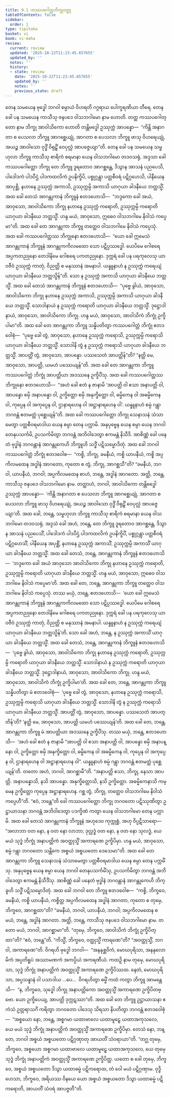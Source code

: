 ```yaml
---
title: 9.1 ကဿပဂေါတ္တဘိက္ခုဝတ္ထု
tableOfContents: false
sidebar:
  order: 1
type: tipitaka
basket: vi
book: vi-maha
review:
  current: review
  updated: '2025-10-22T11:23:45.657655'
  updated_by: ''
  notes: ''
  history:
  - state: review
    date: '2025-10-22T11:23:45.657655'
    updated_by: ''
    notes: ''
    previous_state: draft
---
```



<ReviewStatus review={frontmatter.review} showDetails={true} />

<HypothesisAnnotation frontmatter={frontmatter} />

<DynamicBreadcrumb />

<Division number="380" book="vi-maha" e="ch" v="3" p="430">

<Paragraph number="1774" book="vi-maha">
တေန သမယေန ဗုဒ္ဓေါ ဘဂဝါ စမ္ပာယံ ဝိဟရတိ ဂဂ္ဂရာယ ပေါက္ခရဏိယာ တီရေ. တေန ခေါ ပန သမယေန ကာသီသု ဇနပဒေ ဝါသဘဂါမော နာမ ဟောတိ. တတ္ထ ကဿပဂေါတ္တော နာမ ဘိက္ခု အာဝါသိကော ဟောတိ တန္တိဗဒ္ဓေါ ဥဿုက္ကံ အာပန္နော—  “ကိန္တိ အနာဂတာ စ ပေသလာ ဘိက္ခူ အာဂစ္ဆေယျုံ, အာဂတာ စ ပေသလာ ဘိက္ခူ ဖာသု ဝိဟရေယျုံ, အယဉ္စ အာဝါသော ဝုဒ္ဓိံ ဝိရုဠှိံ ဝေပုလ္လံ အာပဇ္ဇေယျာ”တိ. တေန ခေါ ပန သမယေန သမ္ဗဟုလာ ဘိက္ခူ ကာသီသု စာရိကံ စရမာနာ ယေန ဝါသဘဂါမော တဒဝသရုံ. အဒ္ဒသာ ခေါ ကဿပဂေါတ္တော ဘိက္ခု တေ ဘိက္ခူ ဒူရတောဝ အာဂစ္ဆန္တေ, ဒိသွာန အာသနံ ပညပေသိ, ပါဒေါဒကံ ပါဒပီဌံ ပါဒကထလိကံ ဥပနိက္ခိပိ, ပစ္စုဂ္ဂန္တွာ ပတ္တစီဝရံ ပဋိဂ္ဂဟေသိ, ပါနီယေန အာပုစ္ဆိ, နဟာနေ ဥဿုက္ကံ အကာသိ, ဥဿုက္ကမ္ပိ အကာသိ ယာဂုယာ ခါဒနီယေ ဘတ္တသ္မိံ. အထ ခေါ တေသံ အာဂန္တုကာနံ ဘိက္ခူနံ ဧတဒဟောသိ—  “ဘဒ္ဒကော ခေါ အယံ, အာဝုသော, အာဝါသိကော ဘိက္ခု နဟာနေ ဥဿုက္ကံ ကရောတိ, ဥဿုက္ကမ္ပိ ကရောတိ ယာဂုယာ ခါဒနီယေ ဘတ္တသ္မိံ. ဟန္ဒ မယံ, အာဝုသော, ဣဓေဝ ဝါသဘဂါမေ နိဝါသံ ကပ္ပေမာ”တိ. အထ ခေါ တေ အာဂန္တုကာ ဘိက္ခူ တတ္ထေဝ ဝါသဘဂါမေ နိဝါသံ ကပ္ပေသုံ.
</Paragraph>

<Paragraph number="1775" book="vi-maha">
အထ ခေါ ကဿပဂေါတ္တဿ ဘိက္ခုနော ဧတဒဟောသိ—  “ယော ခေါ ဣမေသံ အာဂန္တုကာနံ ဘိက္ခူနံ အာဂန္တုကကိလမထော သော ပဋိပ္ပဿဒ္ဓေါ. ယေပိမေ ဂေါစရေ အပ္ပကတညုနော တေဒါနိမေ ဂေါစရေ ပကတညုနော. ဒုက္ကရံ ခေါ ပန ပရကုလေသု ယာဝဇီဝံ ဥဿုက္ကံ ကာတုံ, ဝိညတ္တိ စ မနုဿာနံ အမနာပါ. ယန္နူနာဟံ န ဥဿုက္ကံ ကရေယျံ ယာဂုယာ ခါဒနီယေ ဘတ္တသ္မိန်”တိ. သော န ဥဿုက္ကံ အကာသိ ယာဂုယာ ခါဒနီယေ ဘတ္တသ္မိံ.
</Paragraph>

<Paragraph number="1776" book="vi-maha">
အထ ခေါ တေသံ အာဂန္တုကာနံ ဘိက္ခူနံ ဧတဒဟောသိ—  “ပုဗ္ဗေ ခွါယံ, အာဝုသော, အာဝါသိကော ဘိက္ခု နဟာနေ ဥဿုက္ကံ အကာသိ, ဥဿုက္ကမ္ပိ အကာသိ ယာဂုယာ ခါဒနီယေ ဘတ္တသ္မိံ. သောဒါနာယံ န ဥဿုက္ကံ ကရောတိ ယာဂုယာ ခါဒနီယေ ဘတ္တသ္မိံ. ဒုဋ္ဌောဒါနာယံ, အာဝုသော, အာဝါသိကော ဘိက္ခု. ဟန္ဒ မယံ, အာဝုသော, အာဝါသိကံ ဘိက္ခုံ ဥက္ခိပါမာ”တိ.
</Paragraph>

<Paragraph number="1777" book="vi-maha">
အထ ခေါ တေ အာဂန္တုကာ ဘိက္ခူ သန္နိပတိတွာ ကဿပဂေါတ္တံ ဘိက္ခုံ ဧတဒဝေါစုံ—  “ပုဗ္ဗေ ခေါ တွံ, အာဝုသော, နဟာနေ ဥဿုက္ကံ ကရောသိ, ဥဿုက္ကမ္ပိ ကရောသိ ယာဂုယာ ခါဒနီယေ ဘတ္တသ္မိံ. သောဒါနိ တွံ န ဥဿုက္ကံ ကရောသိ ယာဂုယာ ခါဒနီယေ ဘတ္တသ္မိံ. အာပတ္တိံ တွံ, အာဝုသော, အာပန္နော. ပဿသေတံ အာပတ္တိန်”တိ? “နတ္ထိ မေ, အာဝုသော, အာပတ္တိ, ယမဟံ ပဿေယျန်”တိ. အထ ခေါ တေ အာဂန္တုကာ ဘိက္ခူ ကဿပဂေါတ္တံ ဘိက္ခုံ အာပတ္တိယာ အဒဿနေ ဥက္ခိပိံသု.
</Paragraph>

<Paragraph number="1778" book="vi-maha">
အထ ခေါ ကဿပဂေါတ္တဿ ဘိက္ခုနော ဧတဒဟောသိ—  “အဟံ ခေါ ဧတံ န ဇာနာမိ ‘အာပတ္တိ ဝါ ဧသာ အနာပတ္တိ ဝါ, အာပန္နော စမှိ အနာပန္နော ဝါ, ဥက္ခိတ္တော စမှိ အနုက္ခိတ္တော ဝါ, ဓမ္မိကေန ဝါ အဓမ္မိကေန ဝါ, ကုပ္ပေန ဝါ အကုပ္ပေန ဝါ, ဌာနာရဟေန ဝါ အဋ္ဌာနာရဟေန ဝါ’. ယန္နူနာဟံ စမ္ပံ ဂန္တွာ ဘဂဝန္တံ ဧတမတ္ထံ ပုစ္ဆေယျန်”တိ. အထ ခေါ ကဿပဂေါတ္တော ဘိက္ခု သေနာသနံ သံသာမေတွာ ပတ္တစီဝရမာဒါယ ယေန စမ္ပာ တေန ပက္ကာမိ. အနုပုဗ္ဗေန ယေန စမ္ပာ ယေန ဘဂဝါ တေနုပသင်္ကမိ, ဥပသင်္ကမိတွာ ဘဂဝန္တံ အဘိဝါဒေတွာ ဧကမန္တံ နိသီဒိ. အာစိဏ္ဏံ ခေါ ပနေတံ ဗုဒ္ဓါနံ ဘဂဝန္တာနံ အာဂန္တုကေဟိ ဘိက္ခူဟိ သဒ္ဓိံ ပဋိသမ္မောဒိတုံ. အထ ခေါ ဘဂဝါ ကဿပဂေါတ္တံ ဘိက္ခုံ ဧတဒဝေါစ—  “ကစ္စိ, ဘိက္ခု, ခမနီယံ, ကစ္စိ ယာပနီယံ, ကစ္စိ အပ္ပကိလမထေန အဒ္ဓါနံ အာဂတော, ကုတော စ တွံ, ဘိက္ခု, အာဂစ္ဆသီ”တိ? “ခမနီယံ, ဘဂဝါ, ယာပနီယံ, ဘဂဝါ; အပ္ပကိလမထေန စာဟံ, ဘန္တေ, အဒ္ဓါနံ အာဂတော. အတ္ထိ, ဘန္တေ, ကာသီသု ဇနပဒေ ဝါသဘဂါမော နာမ. တတ္ထာဟံ, ဘဂဝါ, အာဝါသိကော တန္တိဗဒ္ဓေါ ဥဿုက္ကံ အာပန္နော—  ‘ကိန္တိ အနာဂတာ စ ပေသလာ ဘိက္ခူ အာဂစ္ဆေယျုံ, အာဂတာ စ ပေသလာ ဘိက္ခူ ဖာသု ဝိဟရေယျုံ, အယဉ္စ အာဝါသော ဝုဒ္ဓိံ ဝိရုဠှိံ ဝေပုလ္လံ အာပဇ္ဇေယျာ’တိ. အထ ခေါ, ဘန္တေ, သမ္ဗဟုလာ ဘိက္ခူ ကာသီသု စာရိကံ စရမာနာ ယေန ဝါသဘဂါမော တဒဝသရုံ. အဒ္ဒသံ ခေါ အဟံ, ဘန္တေ, တေ ဘိက္ခူ ဒူရတောဝ အာဂစ္ဆန္တေ, ဒိသွာန အာသနံ ပညပေသိံ, ပါဒေါဒကံ ပါဒပီဌံ ပါဒကထလိကံ ဥပနိက္ခိပိံ, ပစ္စုဂ္ဂန္တွာ ပတ္တစီဝရံ ပဋိဂ္ဂဟေသိံ, ပါနီယေန အပုစ္ဆိံ, နဟာနေ ဥဿုက္ကံ အကာသိံ, ဥဿုက္ကမ္ပိ အကာသိံ ယာဂုယာ ခါဒနီယေ ဘတ္တသ္မိံ. အထ ခေါ တေသံ, ဘန္တေ, အာဂန္တုကာနံ ဘိက္ခူနံ ဧတဒဟောသိ—  ‘ဘဒ္ဒကော ခေါ အယံ အာဝုသော အာဝါသိကော ဘိက္ခု နဟာနေ ဥဿုက္ကံ ကရောတိ, ဥဿုက္ကမ္ပိ ကရောတိ ယာဂုယာ ခါဒနီယေ ဘတ္တသ္မိံ. ဟန္ဒ မယံ, အာဝုသော, ဣဓေဝ ဝါသဘဂါမေ နိဝါသံ ကပ္ပေမာ’တိ. အထ ခေါ တေ, ဘန္တေ, အာဂန္တုကာ ဘိက္ခူ တတ္ထေဝ ဝါသဘဂါမေ နိဝါသံ ကပ္ပေသုံ. တဿ မယှံ, ဘန္တေ, ဧတဒဟောသိ—  ‘ယော ခေါ ဣမေသံ အာဂန္တုကာနံ ဘိက္ခူနံ အာဂန္တုကကိလမထော သော ပဋိပ္ပဿဒ္ဓေါ. ယေပိမေ ဂေါစရေ အပ္ပကတညုနော တေဒါနိမေ ဂေါစရေ ပကတညုနော. ဒုက္ကရံ ခေါ ပန ပရကုလေသု ယာဝဇီဝံ ဥဿုက္ကံ ကာတုံ, ဝိညတ္တိ စ မနုဿာနံ အမနာပါ. ယန္နူနာဟံ န ဥဿုက္ကံ ကရေယျံ ယာဂုယာ ခါဒနီယေ ဘတ္တသ္မိန်’တိ. သော ခေါ အဟံ, ဘန္တေ, န ဥဿုက္ကံ အကာသိံ ယာဂုယာ ခါဒနီယေ ဘတ္တသ္မိံ. အထ ခေါ တေသံ, ဘန္တေ, အာဂန္တုကာနံ ဘိက္ခူနံ ဧတဒဟောသိ—  ‘ပုဗ္ဗေ ခွါယံ, အာဝုသော, အာဝါသိကော ဘိက္ခု နဟာနေ ဥဿုက္ကံ ကရောတိ, ဥဿုက္ကမ္ပိ ကရောတိ ယာဂုယာ ခါဒနီယေ ဘတ္တသ္မိံ. သောဒါနာယံ န ဥဿုက္ကံ ကရောတိ ယာဂုယာ ခါဒနီယေ ဘတ္တသ္မိံ. ဒုဋ္ဌောဒါနာယံ, အာဝုသော, အာဝါသိကော ဘိက္ခု. ဟန္ဒ မယံ, အာဝုသော, အာဝါသိကံ ဘိက္ခုံ ဥက္ခိပါမာ’တိ. အထ ခေါ တေ, ဘန္တေ, အာဂန္တုကာ ဘိက္ခူ သန္နိပတိတွာ မံ ဧတဒဝေါစုံ—  ‘ပုဗ္ဗေ ခေါ တွံ, အာဝုသော, နဟာနေ ဥဿုက္ကံ ကရောသိ, ဥဿုက္ကမ္ပိ ကရောသိ ယာဂုယာ ခါဒနီယေ ဘတ္တသ္မိံ. သောဒါနိ တွံ န ဥဿုက္ကံ ကရောသိ ယာဂုယာ ခါဒနီယေ ဘတ္တသ္မိံ. အာပတ္တိံ တွံ, အာဝုသော, အာပန္နော. ပဿသေတံ အာပတ္တိန်’တိ? ‘နတ္ထိ မေ, အာဝုသော, အာပတ္တိ ယမဟံ ပဿေယျန်’တိ. အထ ခေါ တေ, ဘန္တေ, အာဂန္တုကာ ဘိက္ခူ မံ အာပတ္တိယာ အဒဿနေ ဥက္ခိပိံသု. တဿ မယှံ, ဘန္တေ, ဧတဒဟောသိ—  ‘အဟံ ခေါ ဧတံ န ဇာနာမိ “အာပတ္တိ ဝါ ဧသာ အနာပတ္တိ ဝါ, အာပန္နော စမှိ အနာပန္နော ဝါ, ဥက္ခိတ္တော စမှိ အနုက္ခိတ္တော ဝါ, ဓမ္မိကေန ဝါ အဓမ္မိကေန ဝါ, ကုပ္ပေန ဝါ အကုပ္ပေန ဝါ, ဌာနာရဟေန ဝါ အဋ္ဌာနာရဟေန ဝါ”. ယန္နူနာဟံ စမ္ပံ ဂန္တွာ ဘဂဝန္တံ ဧတမတ္ထံ ပုစ္ဆေယျန်’တိ. တတော အဟံ, ဘဂဝါ, အာဂစ္ဆာမီ”တိ. “အနာပတ္တိ ဧသာ, ဘိက္ခု, နေသာ အာပတ္တိ. အနာပန္နောသိ, နသိ အာပန္နော. အနုက္ခိတ္တောသိ, နသိ ဥက္ခိတ္တော. အဓမ္မိကေနာသိ ကမ္မေန ဥက္ခိတ္တော ကုပ္ပေန အဋ္ဌာနာရဟေန. ဂစ္ဆ တွံ, ဘိက္ခု, တတ္ထေဝ ဝါသဘဂါမေ နိဝါသံ ကပ္ပေဟီ”တိ. “ဧဝံ, ဘန္တေ”တိ ခေါ ကဿပဂေါတ္တော ဘိက္ခု ဘဂဝတော ပဋိဿုဏိတွာ ဥဋ္ဌာယာသနာ ဘဂဝန္တံ အဘိဝါဒေတွာ ပဒက္ခိဏံ ကတွာ ယေန ဝါသဘဂါမော တေန ပက္ကာမိ.
</Paragraph>

</Division>
<Division number="381" book="vi-maha" e="ch" v="3" p="433">

<Paragraph number="1779" book="vi-maha">
အထ ခေါ တေသံ အာဂန္တုကာနံ ဘိက္ခူနံ အဟုဒေဝ ကုက္ကုစ္စံ, အဟု ဝိပ္ပဋိသာရော—  “အလာဘာ ဝတ နော, န ဝတ နော လာဘာ; ဒုလ္လဒ္ဓံ ဝတ နော, န ဝတ နော သုလဒ္ဓံ, ယေ မယံ သုဒ္ဓံ ဘိက္ခုံ အနာပတ္တိကံ အဝတ္ထုသ္မိံ အကာရဏေ ဥက္ခိပိမှာ. ဟန္ဒ မယံ, အာဝုသော, စမ္ပံ ဂန္တွာ ဘဂဝတော သန္တိကေ အစ္စယံ အစ္စယတော ဒေသေမာ”တိ. အထ ခေါ တေ အာဂန္တုကာ ဘိက္ခူ သေနာသနံ သံသာမေတွာ ပတ္တစီဝရမာဒါယ ယေန စမ္ပာ တေန ပက္ကမိံသု. အနုပုဗ္ဗေန ယေန စမ္ပာ ယေန ဘဂဝါ တေနုပသင်္ကမိံသု, ဥပသင်္ကမိတွာ ဘဂဝန္တံ အဘိဝါဒေတွာ ဧကမန္တံ နိသီဒိံသု. အာစိဏ္ဏံ ခေါ ပနေတံ ဗုဒ္ဓါနံ ဘဂဝန္တာနံ အာဂန္တုကေဟိ ဘိက္ခူဟိ သဒ္ဓိံ ပဋိသမ္မောဒိတုံ. အထ ခေါ ဘဂဝါ တေ ဘိက္ခူ ဧတဒဝေါစ—  “ကစ္စိ, ဘိက္ခဝေ, ခမနီယံ, ကစ္စိ ယာပနီယံ, ကစ္စိတ္ထ အပ္ပကိလမထေန အဒ္ဓါနံ အာဂတာ, ကုတော စ တုမှေ, ဘိက္ခဝေ, အာဂစ္ဆထာ”တိ? “ခမနီယံ, ဘဂဝါ, ယာပနီယံ, ဘဂဝါ; အပ္ပကိလမထေန စ မယံ, ဘန္တေ, အဒ္ဓါနံ အာဂတာ. အတ္ထိ, ဘန္တေ, ကာသီသု ဇနပဒေ ဝါသဘဂါမော နာမ. တတော မယံ, ဘဂဝါ, အာဂစ္ဆာမာ”တိ. “တုမှေ, ဘိက္ခဝေ, အာဝါသိကံ ဘိက္ခုံ ဥက္ခိပိတ္ထာ”တိ? “ဧဝံ, ဘန္တေ”တိ. “ကိသ္မိံ, ဘိက္ခဝေ, ဝတ္ထုသ္မိံ ကာရဏေ”တိ? “အဝတ္ထုသ္မိံ, ဘဂဝါ, အကာရဏေ”တိ. ဝိဂရဟိ ဗုဒ္ဓေါ ဘဂဝါ—  “အနနုစ္ဆဝိကံ, မောဃပုရိသာ, အနနုလောမိကံ အပ္ပတိရူပံ အဿာမဏကံ အကပ္ပိယံ အကရဏီယံ. ကထဉှိ နာမ တုမှေ, မောဃပုရိသာ, သုဒ္ဓံ ဘိက္ခုံ အနာပတ္တိကံ အဝတ္ထုသ္မိံ အကာရဏေ ဥက္ခိပိဿထ. နေတံ, မောဃပုရိသာ, အပ္ပသန္နာနံ ဝါ ပသာဒါယ …ပေ…  ဝိဂရဟိတွာ ဓမ္မိံ ကထံ ကတွာ ဘိက္ခူ အာမန္တေသိ—  “န, ဘိက္ခဝေ, သုဒ္ဓေါ ဘိက္ခု အနာပတ္တိကော အဝတ္ထုသ္မိံ အကာရဏေ ဥက္ခိပိတဗ္ဗော. ယော ဥက္ခိပေယျ, အာပတ္တိ ဒုက္ကဋဿာ”တိ.
</Paragraph>

<Paragraph number="1780" book="vi-maha">
အထ ခေါ တေ ဘိက္ခူ ဥဋ္ဌာယာသနာ ဧကံသံ ဥတ္တရာသင်္ဂံ ကရိတွာ ဘဂဝတော ပါဒေသု သိရသာ နိပတိတွာ ဘဂဝန္တံ ဧတဒဝေါစုံ—  “အစ္စယော နော, ဘန္တေ, အစ္စဂမာ ယထာဗာလေ ယထာမူဠှေ ယထာအကုသလေ, ယေ မယံ သုဒ္ဓံ ဘိက္ခုံ အနာပတ္တိကံ အဝတ္ထုသ္မိံ အကာရဏေ ဥက္ခိပိမှာ. တေသံ နော, ဘန္တေ, ဘဂဝါ အစ္စယံ အစ္စယတော ပဋိဂ္ဂဏှာတု အာယတိံ သံဝရာယာ”တိ. “တဂ္ဃ တုမှေ, ဘိက္ခဝေ, အစ္စယော အစ္စဂမာ ယထာဗာလေ ယထာမူဠှေ ယထာအကုသလေ, ယေ တုမှေ သုဒ္ဓံ ဘိက္ခုံ အနာပတ္တိကံ အဝတ္ထုသ္မိံ အကာရဏေ ဥက္ခိပိတ္ထ. ယတော စ ခေါ တုမှေ, ဘိက္ခဝေ, အစ္စယံ အစ္စယတော ဒိသွာ ယထာဓမ္မံ ပဋိကရောထ, တံ ဝေါ မယံ ပဋိဂ္ဂဏှာမ. ဝုဒ္ဓိဟေသာ, ဘိက္ခဝေ, အရိယဿ ဝိနယေ ယော အစ္စယံ အစ္စယတော ဒိသွာ ယထာဓမ္မံ ပဋိကရောတိ, အာယတိံ သံဝရံ အာပဇ္ဇတီ”တိ.
</Paragraph>
</Division>